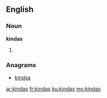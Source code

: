 ==English==

===Noun===
'''kindas'''

# {{plural of|kinda}}

===Anagrams===
* [[kindsa#English|kindsa]]

[[ar:kindas]]
[[fr:kindas]]
[[ku:kindas]]
[[my:kindas]]